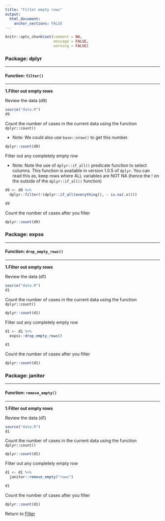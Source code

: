 ```yaml
---
title: "Filter empty rows"
output: 
  html_document:
    anchor_sections: FALSE
---
```


```r
knitr::opts_chunk$set(comment = NA,
                      message = FALSE,
                      warning = FALSE)
```


### Package: dplyr

---

#### Function: `filter()`

---

**1\.Filter out empty rows**

Review the data (d9)

```r

source("data.R")
d9

```

Count the number of cases in the current data using the function `dplyr::count()`

* Note: We could also use `base::nrow()` to get this number.

```r

dplyr::count(d9)

```


Filter out any completely empty row

* Note: Note the use of `dplyr::if_all()` predicate function to select columns. This function is available in version 1.0.5 of `dplyr`. You can read this as, keep rows where ALL variables are NOT NA (hence the ! on the outside of the `dplyr::if_all()` function)

```r

d9 <- d9 %>% 
  dplyr::filter(!(dplyr::if_all(everything(), ~ is.na(.x))))

d9

```


Count the number of cases after you filter

```r

dplyr::count(d9)

```



### Package: expss

---

#### Function: `drop_empty_rows()`

---

**1\.Filter out empty rows**

Review the data (d1)

```r

source("data.R")
d1

```

Count the number of cases in the current data using the function `dplyr::count()`

```r

dplyr::count(d1)

```


Filter out any completely empty row

```r

d1 <- d1 %>% 
  expss::drop_empty_rows()

d1

```

Count the number of cases after you filter

```r

dplyr::count(d1)

```



### Package: janitor

---

#### Function: `remove_empty()`

---


**1\.Filter out empty rows**

Review the data (d1)

```r

source("data.R")
d1

```

Count the number of cases in the current data using the function `dplyr::count()`

```r

dplyr::count(d1)

```


Filter out any completely empty row

```r

d1 <- d1 %>% 
  janitor::remove_empty("rows")

d1

```

Count the number of cases after you filter

```r

dplyr::count(d1)

```

Return to [Filter](https://github.com/Cghlewis/data-wrangling-functions/wiki/Filter)

